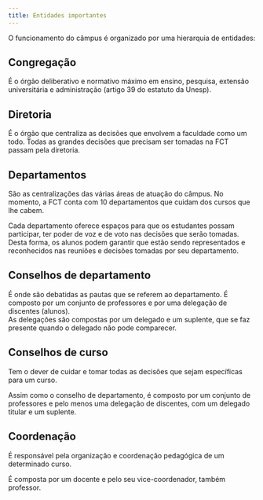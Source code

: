 ```yaml
---
title: Entidades importantes
---
```


O funcionamento do câmpus é organizado por uma hierarquia de entidades:

## Congregação

É o órgão deliberativo e normativo máximo em ensino, pesquisa, extensão universitária e administração (artigo 39 do estatuto da Unesp).

## Diretoria

É o órgão que centraliza as decisões que envolvem a faculdade como um todo. Todas as grandes decisões que precisam ser tomadas na FCT passam pela diretoria.

## Departamentos

São as centralizações das várias áreas de atuação do câmpus. No momento, a FCT conta com 10 departamentos que cuidam dos cursos que lhe cabem.

Cada departamento oferece espaços para que os estudantes possam participar, ter poder de voz e de voto nas decisões que serão tomadas. Desta forma, os alunos podem garantir que estão sendo representados e reconhecidos nas reuniões e decisões tomadas por seu departamento.

## Conselhos de departamento

É onde são debatidas as pautas que se referem ao departamento. É composto por um conjunto de professores e por uma delegação de discentes (alunos).  
As delegações são compostas por um delegado e um suplente, que se faz presente quando o delegado não pode comparecer.

## Conselhos de curso

Tem o dever de cuidar e tomar todas as decisões que sejam específicas para um curso.

Assim como o conselho de departamento, é composto por um conjunto de professores e pelo menos uma delegação de discentes, com um delegado titular e um suplente.

## Coordenação

É responsável pela organização e coordenação pedagógica de um determinado curso.

É composta por um docente e pelo seu vice-coordenador, também professor.
